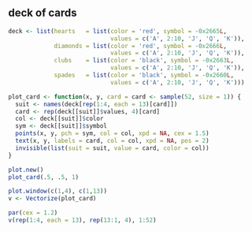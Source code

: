 ## deck of cards

```r
deck <- list(hearts   = list(color = 'red', symbol = -0x2665L,
                             values = c('A', 2:10, 'J', 'Q', 'K')),
             diamonds = list(color = 'red', symbol = -0x2666L,
                             values = c('A', 2:10, 'J', 'Q', 'K')),
             clubs    = list(color = 'black', symbol = -0x2663L,
                             values = c('A', 2:10, 'J', 'Q', 'K')),
             spades   = list(color = 'black', symbol = -0x2660L,
                             values = c('A', 2:10, 'J', 'Q', 'K')))

plot_card <- function(x, y, card = card <- sample(52, size = 1)) {
  suit <- names(deck[rep(1:4, each = 13)[card]])
  card <- rep(deck[[suit]]$values, 4)[card]
  col <- deck[[suit]]$color
  sym <- deck[[suit]]$symbol
  points(x, y, pch = sym, col = col, xpd = NA, cex = 1.5)
  text(x, y, labels = card, col = col, xpd = NA, pos = 2)
  invisible(list(suit = suit, value = card, color = col))
}
```

```r
plot.new()
plot_card(.5, .5, 1)

plot.window(c(1,4), c(1,13))
v <- Vectorize(plot_card)

par(cex = 1.2)
v(rep(1:4, each = 13), rep(13:1, 4), 1:52)
```
